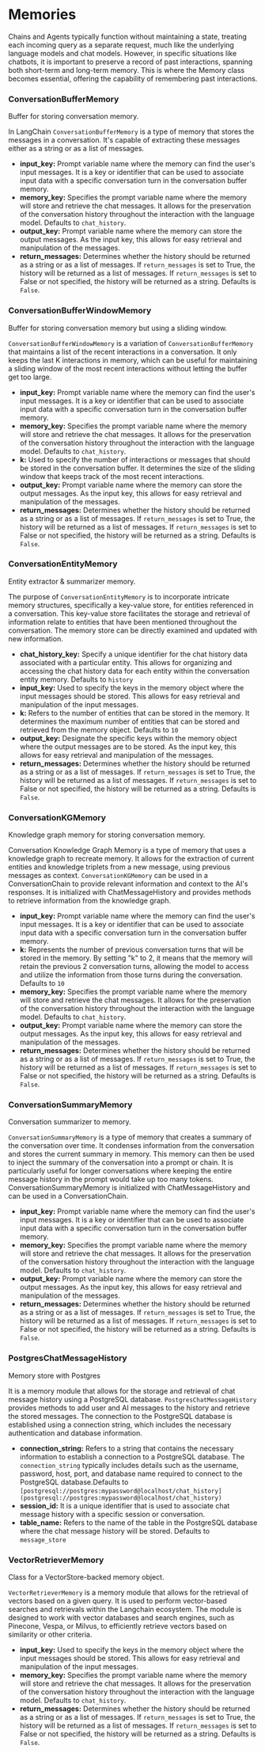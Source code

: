 # Memories

Chains and Agents typically function without maintaining a state, treating each incoming query as a separate request, much like the underlying language models and chat models. 
However, in specific situations like chatbots, it is important to preserve a record of past interactions, spanning both short-term and long-term memory. This is where the Memory class becomes essential, offering the capability of remembering past interactions.


### ConversationBufferMemory

Buffer for storing conversation memory.

In LangChain `ConversationBufferMemory` is a type of memory that stores the messages in a conversation. It's capable of extracting these messages either as a string or as a list of messages. 

- **input_key:** Prompt variable name where the memory can find the user's input messages. It is a key or identifier that can be used to associate input data with a specific conversation turn in the conversation buffer memory.
- **memory_key:** Specifies the prompt variable name where the memory will store and retrieve the chat messages. It allows for the preservation of the conversation history throughout the interaction with the language model. Defaults to `chat_history`.
- **output_key:** Prompt variable name where the memory can store the output messages. As the input key, this allows for easy retrieval and manipulation of the messages.
- **return_messages:** Determines whether the history should be returned as a string or as a list of messages. If `return_messages` is set to True, the history will be returned as a list of messages. If `return_messages` is set to False or not specified, the history will be returned as a string. Defaults is `False`.

### ConversationBufferWindowMemory

Buffer for storing conversation memory but using a sliding window.

`ConversationBufferWindowMemory` is a variation of `ConversationBufferMemory` that maintains a list of the recent interactions in a conversation. It only keeps the last K interactions in memory, which can be useful for maintaining a sliding window of the most recent interactions without letting the buffer get too large. 


- **input_key:** Prompt variable name where the memory can find the user's input messages. It is a key or identifier that can be used to associate input data with a specific conversation turn in the conversation buffer memory.
- **memory_key:** Specifies the prompt variable name where the memory will store and retrieve the chat messages. It allows for the preservation of the conversation history throughout the interaction with the language model. Defaults to `chat_history`.
- **k:** Used to specify the number of interactions or messages that should be stored in the conversation buffer. It determines the size of the sliding window that keeps track of the most recent interactions.
- **output_key:** Prompt variable name where the memory can store the output messages. As the input key, this allows for easy retrieval and manipulation of the messages.
- **return_messages:** Determines whether the history should be returned as a string or as a list of messages. If `return_messages` is set to True, the history will be returned as a list of messages. If `return_messages` is set to False or not specified, the history will be returned as a string. Defaults is `False`.

### ConversationEntityMemory

Entity extractor & summarizer memory.

The purpose of `ConversationEntityMemory` is to incorporate intricate memory structures, specifically a key-value store, for entities referenced in a conversation. This key-value store facilitates the storage and retrieval of information relate to entities that have been mentioned throughout the conversation. The memory store can be directly examined and updated with new information. 

- **chat_history_key:** Specify a unique identifier for the chat history data associated with a particular entity. This allows for organizing and accessing the chat history data for each entity within the conversation entity memory. Defaults to `history`
- **input_key:** Used to specify the keys in the memory object where the input messages should be stored. This allows for easy retrieval and manipulation of the input messages.
- **k:** Refers to the number of entities that can be stored in the memory. It determines the maximum number of entities that can be stored and retrieved from the memory object. Defaults to `10`
- **output_key:** Designate the specific keys within the memory object where the output messages are to be stored. As the input key, this allows for easy retrieval and manipulation of the messages.
- **return_messages:** Determines whether the history should be returned as a string or as a list of messages. If `return_messages` is set to True, the history will be returned as a list of messages. If `return_messages` is set to False or not specified, the history will be returned as a string. Defaults is `False`.

### ConversationKGMemory


Knowledge graph memory for storing conversation memory.

Conversation Knowledge Graph Memory is a type of memory that uses a knowledge graph to recreate memory. It allows for the extraction of current entities and knowledge triplets from a new message, using previous messages as context. `ConversationKGMemory` can be used in a ConversationChain to provide relevant information and context to the AI's responses. It is initialized with ChatMessageHistory and provides methods to retrieve information from the knowledge graph.

- **input_key:** Prompt variable name where the memory can find the user's input messages. It is a key or identifier that can be used to associate input data with a specific conversation turn in the conversation buffer memory.
- **k:** Represents the number of previous conversation turns that will be stored in the memory. By setting "k" to 2, it means that the memory will retain the previous 2 conversation turns, allowing the model to access and utilize the information from those turns during the conversation. Defaults to `10`
- **memory_key:** Specifies the prompt variable name where the memory will store and retrieve the chat messages. It allows for the preservation of the conversation history throughout the interaction with the language model. Defaults to `chat_history`.
- **output_key:** Prompt variable name where the memory can store the output messages. As the input key, this allows for easy retrieval and manipulation of the messages.
- **return_messages:** Determines whether the history should be returned as a string or as a list of messages. If `return_messages` is set to True, the history will be returned as a list of messages. If `return_messages` is set to False or not specified, the history will be returned as a string. Defaults is `False`.

### ConversationSummaryMemory


Conversation summarizer to memory.

`ConversationSummaryMemory` is a type of memory that creates a summary of the conversation over time. It condenses information from the conversation and stores the current summary in memory. This memory can then be used to inject the summary of the conversation into a prompt or chain. It is particularly useful for longer conversations where keeping the entire message history in the prompt would take up too many tokens. ConversationSummaryMemory is initialized with ChatMessageHistory and can be used in a ConversationChain.

- **input_key:** Prompt variable name where the memory can find the user's input messages. It is a key or identifier that can be used to associate input data with a specific conversation turn in the conversation buffer memory.
- **memory_key:** Specifies the prompt variable name where the memory will store and retrieve the chat messages. It allows for the preservation of the conversation history throughout the interaction with the language model. Defaults to `chat_history`.
- **output_key:** Prompt variable name where the memory can store the output messages. As the input key, this allows for easy retrieval and manipulation of the messages.
- **return_messages:** Determines whether the history should be returned as a string or as a list of messages. If `return_messages` is set to True, the history will be returned as a list of messages. If `return_messages` is set to False or not specified, the history will be returned as a string. Defaults is `False`.

### PostgresChatMessageHistory


Memory store with Postgres

It is a memory module that allows for the storage and retrieval of chat message history using a PostgreSQL database. `PostgresChatMessageHistory` provides methods to add user and AI messages to the history and retrieve the stored messages. The connection to the PostgreSQL database is established using a connection string, which includes the necessary authentication and database information.


- **connection_string:** Refers to a string that contains the necessary information to establish a connection to a PostgreSQL database. The `connection_string` typically includes details such as the username, password, host, port, and database name required to connect to the PostgreSQL database.Defaults to `[postgresql://postgres:mypassword@localhost/chat_history](postgresql://postgres:mypassword@localhost/chat_history)`
- **session_id:** It is a unique identifier that is used to associate chat message history with a specific session or conversation.
- **table_name:** Refers to the name of the table in the PostgreSQL database where the chat message history will be stored. Defaults to `message_store`

### VectorRetrieverMemory


Class for a VectorStore-backed memory object.

`VectorRetrieverMemory` is a memory module that allows for the retrieval of vectors based on a given query. It is used to perform vector-based searches and retrievals within the Langchain ecosystem. The module is designed to work with vector databases and search engines, such as Pinecone, Vespa, or Milvus, to efficiently retrieve vectors based on similarity or other criteria.

- **input_key:** Used to specify the keys in the memory object where the input messages should be stored. This allows for easy retrieval and manipulation of the input messages.
- **memory_key:** Specifies the prompt variable name where the memory will store and retrieve the chat messages. It allows for the preservation of the conversation history throughout the interaction with the language model. Defaults to `chat_history`.
- **return_messages:** Determines whether the history should be returned as a string or as a list of messages. If `return_messages` is set to True, the history will be returned as a list of messages. If `return_messages` is set to False or not specified, the history will be returned as a string. Defaults is `False`.
